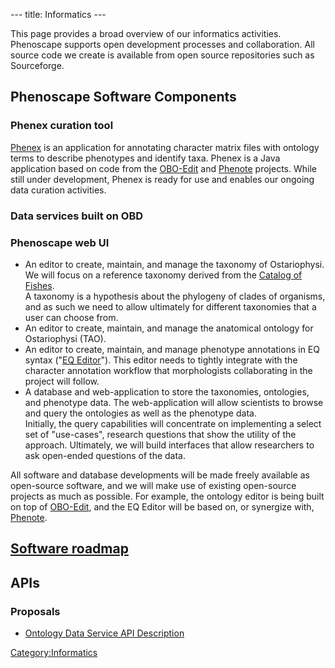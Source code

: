 ---
title: Informatics
---

This page provides a broad overview of our informatics activities.  Phenoscape supports open development processes and collaboration.  All source code we create is available from open source repositories such as Sourceforge.

==Phenoscape Software Components==

===Phenex curation tool===
[[Phenex]] is an application for annotating character matrix files with ontology terms to describe phenotypes and identify taxa.  Phenex is a Java application based on code from the [http://oboedit.org/ OBO-Edit] and [http://www.phenote.org/ Phenote] projects.  While still under development, Phenex is ready for use and enables our ongoing data curation activities.

===Data services built on OBD===

===Phenoscape web UI===

* An editor to create, maintain, and manage the taxonomy of Ostariophysi. We will focus on a reference taxonomy derived from the [http://www.calacademy.org/RESEARCH/ichthyology/catalog/fishcatsearch.html Catalog of Fishes].<br/>A taxonomy is a hypothesis about the phylogeny of clades of organisms, and as such we need to allow ultimately for different taxonomies that a user can choose from.
* An editor to create, maintain, and manage the anatomical ontology for Ostariophysi (TAO).
* An editor to create, maintain, and manage phenotype annotations in EQ syntax ("[[EQ Editor]]"). This editor needs to tightly integrate with the character annotation workflow that morphologists collaborating in the project will follow.
* A database and web-application to store the taxonomies, ontologies, and phenotype data. The web-application will allow scientists to browse and query the ontologies as well as the phenotype data.<br/>Initially, the query capabilities will concentrate on implementing a select set of "use-cases", research questions that show the utility of the approach. Ultimately, we will build interfaces that allow researchers to ask open-ended questions of the data.

All software and database developments will be made freely available as open-source software, and we will make use of existing open-source projects as much as possible. For example, the ontology editor is being built on top of [http://oboedit.org OBO-Edit], and the EQ Editor will be based on, or synergize with, [http://www.phenote.org Phenote].

==[[Software roadmap]]==

==APIs==

===Proposals===
* [[Ontology_Data_Service_API|Ontology Data Service API Description]]

[[Category:Informatics]]